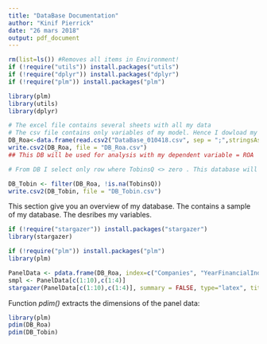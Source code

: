```yaml
---
title: "DataBase Documentation"
author: "Kinif Pierrick"
date: "26 mars 2018"
output: pdf_document
---
```


```r
rm(list=ls()) #Removes all items in Environment!
if (!require("utils")) install.packages("utils")
if (!require("dplyr")) install.packages("dplyr")
if (!require("plm")) install.packages("plm")

library(plm)
library(utils)
library(dplyr)

# The excel file contains several sheets with all my data
# The csv file contains only variables of my model. Hence I dowload my DB with read.csv2
DB_Roa<-data.frame(read.csv2("DataBase_010418.csv", sep = ";",stringsAsFactors=FALSE, header = TRUE ))
write.csv2(DB_Roa, file = "DB_Roa.csv")
## This DB will be used for analysis with my dependent variable = ROA

# From DB I select only row where TobinsQ <> zero . This database will be used when my dependent variable = TobinsQ

DB_Tobin <- filter(DB_Roa, !is.na(TobinsQ))
write.csv2(DB_Tobin, file = "DB_Tobin.csv")
```



This section give you an overview of my database. The \autoref{Smpl} contains a sample of my database. The \autoref{VarDef} desribes my variables.  




```r
if (!require("stargazer")) install.packages("stargazer")
library(stargazer)

if (!require("plm")) install.packages("plm")
library(plm)

PanelData <- pdata.frame(DB_Roa, index=c("Companies", "YearFinancialIndicator"))
smpl <- PanelData[c(1:10),c(1:4)]
stargazer(PanelData[c(1:10),c(1:4)], summary = FALSE, type="latex", title = "Sample selection of the data base", label="Smpl", table.placement = "h", digits = 2, header = FALSE) # the agument 'header = FALSE" is really important to remove the citation info of stargazer package"

```



Function *pdim()* extracts the dimensions of the panel data:



```r
library(plm)
pdim(DB_Roa)
pdim(DB_Tobin)
```


\begin{table}[h]
\centering
\caption{Variable Definition} 
\label{VarDef}
\begin{tabular}{llp{8cm}}
\\[-1.8ex]\hline 
\hline \\[-1.8ex] 
 & Variables & Description \\ 
\hline
1 & Tobin's Q & The ratio of a firm’s market value to the replacement cost of its assets \\ 
2 & Return on Asset & Earnings before interest over total firm assets \\ 
3 & Energy Productivity & Revenue (\$US) / Total Energy Consumption \\ 
4 & Carbon Productivity & Revenue (\$US) / Total Greenhouse gas Emissions (CO2) \\ 
5 & Water Productiviry & Revenue (\$US) / Total water (m3) \\ 
6 & Waste Productivity & Revenue (\$US) / [Total waste generated (metric tonnes)–waste recycled/reused (tones)] \\ 
7 & Sustainability Pay Link & A mechanism to link the remuneration of any member of a company's senior executive team with the achievement of environmental performance targets. The existence of such a link is awarded a score of 100\%. A score of 0\% is attributed if there is no such mechanism in place \\ 
8 & Sustainable Themed Commitment & Refers to the existence of a committee at the Board of Directors level whose mandate is related to the sustainability of the company, including but not limited to environmental matters. A score of 100\% accrues to the company when such link exists and a score of 0\% is attributed if there is no such link in place \\ 
9 & Audit Score & Refers to the case where a company provides evidence that the latest reported environmental metrics were audited by a third party. Newsweek and their research partners award a score of 100\% if such audit has been performed, and a score of 0\% is given when such audit was not performed. \\ 
10 & Leverage & Log of the square of the ratio of long-term debt to common shareholders' equity (shareholders equity minus preferred equity) \\ 
11 & Net Margin & Log of the ratio of earnings to revenue \\ 
12 & Firm Size & Log of total assets \\ 
13 & Industry & Global Industry Classification Standard (GICS) of the firm. The variable take a value from 1 to 10 where 1 = Consumer Discretionary, 2 = Consumer Staples, 3 = Energy, 4 = Financials, 5 = Health Care, 6 = Industrials, 7 = Information Technology, 8 = Materials, 9 = Pharmaceuticals / Biotechnology, 10 = Telecommunication Services and 11 = Utilities \\ 
\hline
\end{tabular}
\end{table}